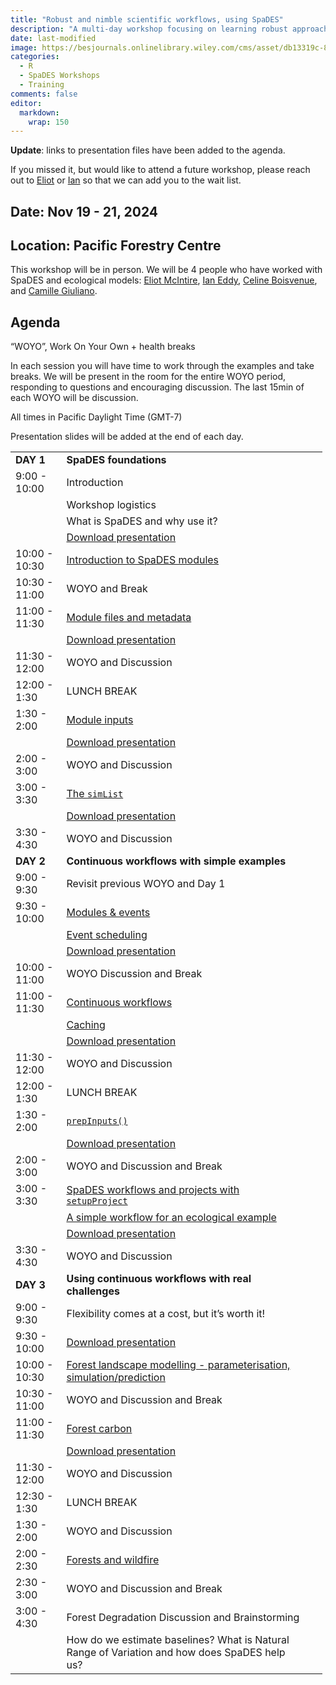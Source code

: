 ```yaml
---
title: "Robust and nimble scientific workflows, using SpaDES"
description: "A multi-day workshop focusing on learning robust approaches to building reuseable, reproducible workflows for Forest Degradation"
date: last-modified
image: https://besjournals.onlinelibrary.wiley.com/cms/asset/db13319c-88b4-4821-9eaa-a2e62364b399/mee314034-fig-0004-m.jpg
categories:
  - R
  - SpaDES Workshops
  - Training
comments: false
editor:
  markdown:
    wrap: 150
---
```


**Update**: links to presentation files have been added to the agenda.

If you missed it, but would like to attend a future workshop, please reach out to [Eliot](../bios/community/aaaeliot.qmd) or
[Ian](../bios/professional/ian.qmd) so that we can add you to the wait list.

## Date: Nov 19 - 21, 2024

## Location: Pacific Forestry Centre

This workshop will be in person. We will be 4 people who have worked with SpaDES and ecological models: [Eliot McIntire](../bios/community/aaaeliot.qmd), [Ian Eddy](../bios/professional/ian.qmd), [Celine Boisvenue](../bios/community/celine.qmd), and [Camille Giuliano](../bios/professional/camille.qmd).

## Agenda

"WOYO", Work On Your Own + health breaks

In each session you will have time to work through the examples and take breaks. We will be present in the room for the entire WOYO period, responding to
questions and encouraging discussion. The last 15min of each WOYO will be discussion.

All times in Pacific Daylight Time (GMT-7)

Presentation slides will be added at the end of each day.

+-------------------------+--------------------------------------------------------------------------------------------------------------------------+
| **DAY 1**               | **SpaDES foundations**                                                                                                   |
+-------------------------+--------------------------------------------------------------------------------------------------------------------------+
| 9:00 - 10:00            | Introduction                                                                                                             |
+-------------------------+--------------------------------------------------------------------------------------------------------------------------+
|                         | Workshop logistics                                                                                                       |
+-------------------------+--------------------------------------------------------------------------------------------------------------------------+
|                         | What is SpaDES and why use it?                                                                                           |
+-------------------------+--------------------------------------------------------------------------------------------------------------------------+
|                         | [Download presentation](Presentations/2024-06-11/Intro_SpaDESIntro_Ceres.pdf)                                            |
+-------------------------+--------------------------------------------------------------------------------------------------------------------------+
| 10:00 - 10:30           | [Introduction to SpaDES modules](https://predictiveecology.org/training/_book/NewModuleIntro.html)                       |
+-------------------------+--------------------------------------------------------------------------------------------------------------------------+
| 10:30 - 11:00           | WOYO and Break                                                                                                           |
+-------------------------+--------------------------------------------------------------------------------------------------------------------------+
| 11:00 - 11:30           | [Module files and metadata](https://predictiveecology.org/training/_book/MetaDataAndModuleFiles.html)                    |
+-------------------------+--------------------------------------------------------------------------------------------------------------------------+
|                         | [Download presentation](Presentations/2024-06-11/ModuleFilesMetadata_Inputs.pdf)                                         |
+-------------------------+--------------------------------------------------------------------------------------------------------------------------+
| 11:30 - 12:00           | WOYO and Discussion                                                                                                      |
+-------------------------+--------------------------------------------------------------------------------------------------------------------------+
| 12:00 - 1:30            | LUNCH BREAK                                                                                                              |
+-------------------------+--------------------------------------------------------------------------------------------------------------------------+
| 1:30 - 2:00             | [Module inputs](https://predictiveecology.org/training/_book/ModuleInputs.html)                                          |
+-------------------------+--------------------------------------------------------------------------------------------------------------------------+
|                         | [Download presentation](Presentations/2024-06-11/ModuleFilesMetadata_Inputs.pdf)                                         |
+-------------------------+--------------------------------------------------------------------------------------------------------------------------+
| 2:00 - 3:00             | WOYO and Discussion                                                                                                      |
+-------------------------+--------------------------------------------------------------------------------------------------------------------------+
| 3:00 - 3:30             | [The `simList`](https://predictiveecology.org/training/_book/simList.html)                                               |
+-------------------------+--------------------------------------------------------------------------------------------------------------------------+
|                         | [Download presentation](Presentations/2024-06-11/simList.pdf)                                                            |
+-------------------------+--------------------------------------------------------------------------------------------------------------------------+
| 3:30 - 4:30             | WOYO and Discussion                                                                                                      |
+-------------------------+--------------------------------------------------------------------------------------------------------------------------+
| **DAY 2**               | **Continuous workflows with simple examples**                                                                            |
+-------------------------+--------------------------------------------------------------------------------------------------------------------------+
| 9:00 - 9:30             | Revisit previous WOYO and Day 1                                                                                          |
+-------------------------+--------------------------------------------------------------------------------------------------------------------------+
| 9:30 - 10:00            | [Modules & events](https://predictiveecology.org/training/_book/ModulesAndEvents.html)                                   |
+-------------------------+--------------------------------------------------------------------------------------------------------------------------+
|                         | [Event scheduling](https://predictiveecology.org/training/_book/Scheduling.html)                                         |
+-------------------------+--------------------------------------------------------------------------------------------------------------------------+
|                         | [Download presentation](Presentations/2024-06-11/ModsEventsScheduling.pdf)                                               |
+-------------------------+--------------------------------------------------------------------------------------------------------------------------+
| 10:00 - 11:00           | WOYO Discussion and Break                                                                                                |
+-------------------------+--------------------------------------------------------------------------------------------------------------------------+
| 11:00 - 11:30           | [Continuous workflows](https://predictiveecology.org/training/_book/ContinuousWorkflows.html)                            |
+-------------------------+--------------------------------------------------------------------------------------------------------------------------+
|                         | [Caching](https://predictiveecology.org/training/_book/Caching.html)                                                     |
+-------------------------+--------------------------------------------------------------------------------------------------------------------------+
|                         | [Download presentation](Presentations/2024-06-11/ContinuousWFsCaching.pdf)                                               |
+-------------------------+--------------------------------------------------------------------------------------------------------------------------+
| 11:30 - 12:00           | WOYO and Discussion                                                                                                      |
+-------------------------+--------------------------------------------------------------------------------------------------------------------------+
| 12:00 - 1:30            | LUNCH BREAK                                                                                                              |
+-------------------------+--------------------------------------------------------------------------------------------------------------------------+
| 1:30 - 2:00             | [`prepInputs()`](https://predictiveecology.org/training/_book/prepInputs.html)                                           |
+-------------------------+--------------------------------------------------------------------------------------------------------------------------+
|                         | [Download presentation](Presentations/2024-06-11/prepInputs.pdf)                                                         |
+-------------------------+--------------------------------------------------------------------------------------------------------------------------+
| 2:00 - 3:00             | WOYO and Discussion and Break                                                                                            |
+-------------------------+--------------------------------------------------------------------------------------------------------------------------+
| 3:00 - 3:30             | [SpaDES workflows and projects with `setupProject`](https://predictiveecology.org/training/_book/setupProject.html)      |
+-------------------------+--------------------------------------------------------------------------------------------------------------------------+
|                         | [A simple workflow for an ecological example](https://predictiveecology.org/training/_book/workflowSimple2.html)         |
+-------------------------+--------------------------------------------------------------------------------------------------------------------------+
|                         | [Download presentation](Presentations/2024-06-11/setupProject.pdf)                                                       |
+-------------------------+--------------------------------------------------------------------------------------------------------------------------+
| 3:30 - 4:30             | WOYO and Discussion                                                                                                      |
+-------------------------+--------------------------------------------------------------------------------------------------------------------------+
| **DAY 3**               | **Using continuous workflows with real challenges**                                                                      |
+-------------------------+--------------------------------------------------------------------------------------------------------------------------+
| 9:00 - 9:30             | Flexibility comes at a cost, but it's worth it!                                                                          |
+-------------------------+--------------------------------------------------------------------------------------------------------------------------+
| 9:30 - 10:00            | [Download presentation](Presentations/2024-06-11/costOfFlexibility.pdf)                                                  |
+-------------------------+--------------------------------------------------------------------------------------------------------------------------+
| 10:00 - 10:30           | [Forest landscape modelling - parameterisation,                                                                          |
|                         | simulation/prediction](https://predictiveecology.org/training/_book/LandRDemo_coreVeg.html)                              |
+-------------------------+--------------------------------------------------------------------------------------------------------------------------+
| 10:30 - 11:00           | WOYO and Discussion and Break                                                                                            |
+-------------------------+--------------------------------------------------------------------------------------------------------------------------+
| 11:00 - 11:30           | [Forest carbon ](https://predictiveecology.org/training/_book/spadesCBMDemo.html)                                        |
+-------------------------+--------------------------------------------------------------------------------------------------------------------------+
|                         | [Download presentation](Presentations/2024-06-11/ForestCarbon.pdf)                                                       |
+-------------------------+--------------------------------------------------------------------------------------------------------------------------+
| 11:30 - 12:00           | WOYO and Discussion                                                                                                      |
+-------------------------+--------------------------------------------------------------------------------------------------------------------------+
| 12:30 - 1:30            | LUNCH BREAK                                                                                                              |
+-------------------------+--------------------------------------------------------------------------------------------------------------------------+
| 1:30 - 2:00             | WOYO and Discussion                                                                                                      |
+-------------------------+--------------------------------------------------------------------------------------------------------------------------+
| 2:00 - 2:30             | [Forests and wildfire](https://predictiveecology.org/training/_book/ForestsAndFire.html)                                 |
+-------------------------+--------------------------------------------------------------------------------------------------------------------------+
| 2:30 - 3:00             | WOYO and Discussion and Break                                                                                                     |
+-------------------------+--------------------------------------------------------------------------------------------------------------------------+
| 3:00 - 4:30             | Forest Degradation Discussion and Brainstorming                                                                          |
+-------------------------+--------------------------------------------------------------------------------------------------------------------------+
|                         | How do we estimate baselines? What is Natural Range of Variation and how does SpaDES help us?                            |
+-------------------------+--------------------------------------------------------------------------------------------------------------------------+
